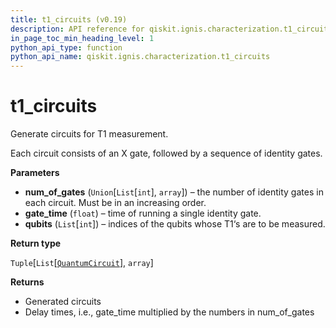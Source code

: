 ```yaml
---
title: t1_circuits (v0.19)
description: API reference for qiskit.ignis.characterization.t1_circuits in qiskit v0.19
in_page_toc_min_heading_level: 1
python_api_type: function
python_api_name: qiskit.ignis.characterization.t1_circuits
---
```


<span id="t1-circuits" />

# t1\_circuits

<Function id="qiskit.ignis.characterization.t1_circuits" isDedicatedPage={true} github="https://github.com/qiskit-community/qiskit-ignis/tree/stable/0.3/qiskit/ignis/characterization/coherence/circuits.py" signature="t1_circuits(num_of_gates, gate_time, qubits)">
  Generate circuits for T1 measurement.

  Each circuit consists of an X gate, followed by a sequence of identity gates.

  **Parameters**

  *   **num\_of\_gates** (`Union`\[`List`\[`int`], `array`]) – the number of identity gates in each circuit. Must be in an increasing order.
  *   **gate\_time** (`float`) – time of running a single identity gate.
  *   **qubits** (`List`\[`int`]) – indices of the qubits whose T1‘s are to be measured.

  **Return type**

  `Tuple`\[`List`\[[`QuantumCircuit`](qiskit.circuit.QuantumCircuit "qiskit.circuit.quantumcircuit.QuantumCircuit")], `array`]

  **Returns**

  *   Generated circuits
  *   Delay times, i.e., gate\_time multiplied by the numbers in num\_of\_gates
</Function>

